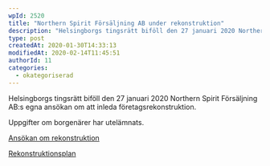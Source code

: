 ```yaml
---
wpId: 2520
title: "Northern Spirit Försäljning AB under rekonstruktion"
description: "Helsingborgs tingsrätt biföll den 27 januari 2020 Northern Spirit Försäljning AB:s egna ansökan om att inleda företagsrekonstruktion."
type: post
createdAt: 2020-01-30T14:33:13
modifiedAt: 2020-02-14T11:45:51
authorId: 11
categories:
  - okategoriserad
---
```


Helsingborgs tingsrätt biföll den 27 januari 2020 Northern Spirit Försäljning AB:s egna ansökan om att inleda företagsrekonstruktion.

Uppgifter om borgenärer har utelämnats.

[Ansökan om rekonstruktion](/app/uploads/2020/01/Ans%C3%B6kan-om-rekonstruktion.pdf)

[Rekonstruktionsplan](/app/uploads/2020/01/Rekonstruktionsplan.pdf)